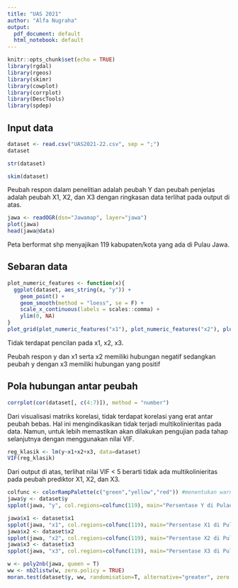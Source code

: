 ```yaml
---
title: "UAS 2021"
author: "Alfa Nugraha"
output:
  pdf_document: default
  html_notebook: default
---
```


```r
knitr::opts_chunk$set(echo = TRUE)
library(rgdal)
library(rgeos)
library(skimr)
library(cowplot)
library(corrplot)
library(DescTools)
library(spdep)
```

## Input data

```r
dataset <- read.csv("UAS2021-22.csv", sep = ";")
dataset
```

```r
str(dataset)
```

```r
skim(dataset)
```

Peubah respon dalam penelitian adalah peubah Y dan peubah penjelas adalah peubah X1, X2, dan X3 dengan ringkasan data terlihat pada output di atas.

```r
jawa <- readOGR(dsn="Jawamap", layer="jawa")
plot(jawa)
head(jawa@data)
```

Peta berformat shp menyajikan 119 kabupaten/kota yang ada di Pulau Jawa.

## Sebaran data

```r
plot_numeric_features <- function(x){
  ggplot(dataset, aes_string(x, "y")) +
    geom_point() +
    geom_smooth(method = "loess", se = F) +
    scale_x_continuous(labels = scales::comma) +
    ylim(0, NA)
}
plot_grid(plot_numeric_features("x1"), plot_numeric_features("x2"), plot_numeric_features("x3"))

```

Tidak terdapat pencilan pada x1, x2, x3.

Peubah respon y dan x1 serta x2 memiliki hubungan negatif sedangkan peubah y dengan x3 memiliki hubungan yang positif

## Pola hubungan antar peubah

```r
corrplot(cor(dataset[, c(4:7)]), method = "number")
```

Dari visualisasi matriks korelasi, tidak terdapat korelasi yang erat antar peubah bebas. Hal ini mengindikasikan tidak terjadi multikolinieritas pada data. Namun, untuk lebih memastikan akan dilakukan pengujian pada tahap selanjutnya dengan menggunakan nilai VIF.

```r
reg_klasik <- lm(y~x1+x2+x3, data=dataset)
VIF(reg_klasik)
```
Dari output di atas, terlihat nilai VIF < 5 berarti tidak ada multikolinieritas pada peubah prediktor X1, X2, dan X3.

```r
colfunc <- colorRampPalette(c("green","yellow","red")) #menentukan warna peta
jawa$y <- dataset$y
spplot(jawa, "y", col.regions=colfunc(119), main="Persentase Y di Pulau Jawa")
```

```r
jawa$x1 <- dataset$x1
spplot(jawa, "x1", col.regions=colfunc(119), main="Persentase X1 di Pulau Jawa")
jawa$x2 <- dataset$x2
spplot(jawa, "x2", col.regions=colfunc(119), main="Persentase X2 di Pulau Jawa")
jawa$x3 <- dataset$x3
spplot(jawa, "x3", col.regions=colfunc(119), main="Persentase X3 di Pulau Jawa")
```

```r
w <- poly2nb(jawa, queen = T)
ww <- nb2listw(w, zero.policy = TRUE)
moran.test(dataset$y, ww, randomisation=T, alternative="greater", zero.policy = TRUE)
```


